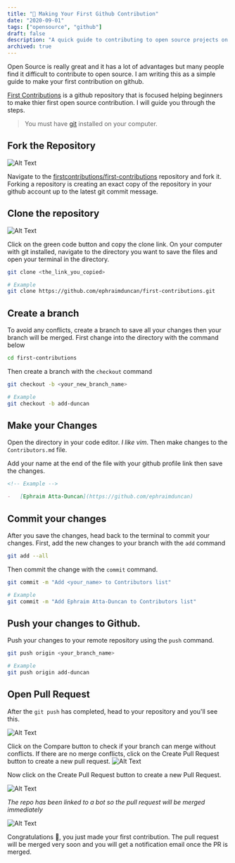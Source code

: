 ```yaml
---
title: "🦄 Making Your First Github Contribution"
date: "2020-09-01"
tags: ["opensource", "github"]
draft: false
description: "A quick guide to contributing to open source projects on Github"
archived: true
---
```


Open Source is really great and it has a lot of advantages but many people find it difficult to contribute to open source. I am writing this as a simple guide to make your first contribution on github.

[First Contributions](https://github.com/firstcontributions/first-contributions) is a github repository that is focused helping beginners to make thier first open source contribution. I will guide you through the steps.

> You must have [git](https://git-scm.com/) installed on your computer.

## Fork the Repository

![Alt Text](https://dev-to-uploads.s3.amazonaws.com/i/o20lxmsjawnv3haeg45g.png)

Navigate to the [firstcontributions/first-contributions](https://github.com/firstcontributions/first-contributions) repository and fork it. Forking a repository is creating an exact copy of the repository in your github account up to the latest git commit message.

## Clone the repository

![Alt Text](https://dev-to-uploads.s3.amazonaws.com/i/95r8bqqsnt0losag50b1.png)

Click on the green code button and copy the clone link.
On your computer with git installed, navigate to the directory you want to save the files and open your terminal in the directory.

```bash
git clone <the_link_you_copied>

# Example
git clone https://github.com/ephraimduncan/first-contributions.git
```

## Create a branch

To avoid any conflicts, create a branch to save all your changes then your branch will be merged.
First change into the directory with the command below

```bash
cd first-contributions
```

Then create a branch with the `checkout` command

```bash
git checkout -b <your_new_branch_name>

# Example
git checkout -b add-duncan
```

## Make your Changes

Open the directory in your code editor. _I like vim_. Then make changes to the `Contributors.md` file.

Add your name at the end of the file with your github profile link then save the changes.

```md
<!-- Example -->

-   [Ephraim Atta-Duncan](https://github.com/ephraimduncan)
```

## Commit your changes

After you save the changes, head back to the terminal to commit your changes.
First, add the new changes to your branch with the `add` command

```bash
git add --all
```

Then commit the change with the `commit` command.

```bash
git commit -m "Add <your_name> to Contributors list"

# Example
git commit -m "Add Ephraim Atta-Duncan to Contributors list"
```

## Push your changes to Github.

Push your changes to your remote repository using the `push` command.

```bash
git push origin <your_branch_name>

# Example
git push origin add-duncan
```

## Open Pull Request

After the `git push` has completed, head to your repository and you'll see this.

![Alt Text](https://dev-to-uploads.s3.amazonaws.com/i/rnb1h7nyqsqrtjkhax75.png)

Click on the Compare button to check if your branch can merge without conflicts. If there are no merge conflicts, click on the Create Pull Request button to create a new pull request.
![Alt Text](https://dev-to-uploads.s3.amazonaws.com/i/wk1h1welym2kls94ki25.png)

Now click on the Create Pull Request button to create a new Pull Request.

![Alt Text](https://dev-to-uploads.s3.amazonaws.com/i/u4rnaeqa5bnqyccchhgt.png)

_The repo has been linked to a bot so the pull request will be merged immediately_

![Alt Text](https://dev-to-uploads.s3.amazonaws.com/i/2mld1g2k6fp2j3lxmyio.png)

Congratulations 🎉, you just made your first contribution. The pull request will be merged very soon and you will get a notification email once the PR is merged.
